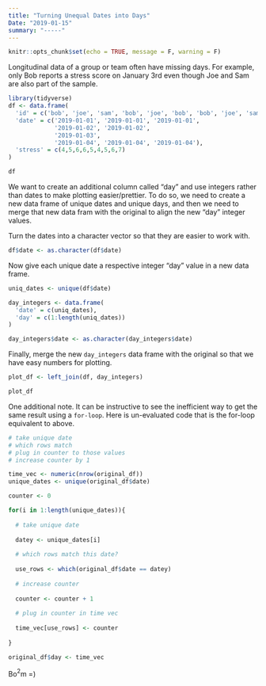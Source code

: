 ```yaml
---
title: "Turning Unequal Dates into Days"
Date: "2019-01-15"
summary: "-----"
---
```


```r
knitr::opts_chunk$set(echo = TRUE, message = F, warning = F)
```

Longitudinal data of a group or team often have missing days. For example, only Bob reports a stress score on January 3rd even though Joe and Sam are also part of the sample.  

```r
library(tidyverse)
df <- data.frame(
  'id' = c('bob', 'joe', 'sam', 'bob', 'joe', 'bob', 'bob', 'joe', 'sam'),
  'date' = c('2019-01-01', '2019-01-01', '2019-01-01',
             '2019-01-02', '2019-01-02',
             '2019-01-03',
             '2019-01-04', '2019-01-04', '2019-01-04'),
  'stress' = c(4,5,6,6,5,4,5,6,7)
)

df

```

We want to create an additional column called "day" and use integers rather than dates to make plotting easier/prettier. To do so, we need to create a new data frame of unique dates and unique days, and then we need to merge that new data fram with the original to align the new "day" integer values. 

Turn the dates into a character vector so that they are easier to work with.

```r
df$date <- as.character(df$date)
```

Now give each unique date a respective integer "day" value in a new data frame.

```r

uniq_dates <- unique(df$date)

day_integers <- data.frame(
  'date' = c(uniq_dates),
  'day' = c(1:length(uniq_dates))
)

day_integers$date <- as.character(day_integers$date)


```

Finally, merge the new `day_integers` data frame with the original so that we have easy numbers for plotting.

```r
plot_df <- left_join(df, day_integers)

plot_df

```

One additional note. It can be instructive to see the inefficient way to get the same result using a `for-loop`. Here is un-evaluated code that is the for-loop equivalent to above.

```r

# take unique date
# which rows match 
# plug in counter to those values
# increase counter by 1

time_vec <- numeric(nrow(original_df))
unique_dates <- unique(original_df$date)

counter <- 0

for(i in 1:length(unique_dates)){
  
  # take unique date
  
  datey <- unique_dates[i]
  
  # which rows match this date?
  
  use_rows <- which(original_df$date == datey)
  
  # increase counter
  
  counter <- counter + 1
  
  # plug in counter in time vec
  
  time_vec[use_rows] <- counter
  
}

original_df$day <- time_vec

```

Bo$^2$m =)